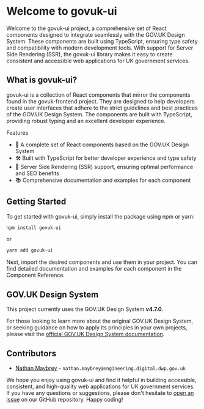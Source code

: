 
<Meta title="Docs/Introduction"/>

# Welcome to govuk-ui

Welcome to the govuk-ui project, a comprehensive set of React components designed to integrate seamlessly with the GOV.UK Design System.
These components are built using TypeScript, ensuring type safety and compatibility with modern development tools. With support for Server Side Rendering (SSR), the govuk-ui library makes it easy to create consistent and accessible web applications for UK government services.

## What is govuk-ui?
govuk-ui is a collection of React components that mirror the components found in the govuk-frontend project. They are designed to help developers create user interfaces that adhere to the strict guidelines and best practices of the GOV.UK Design System. The components are built with TypeScript, providing robust typing and an excellent developer experience.

Features
- 🧩 A complete set of React components based on the GOV.UK Design System
- 🛠️ Built with TypeScript for better developer experience and type safety
- 🚀 Server Side Rendering (SSR) support, ensuring optimal performance and SEO benefits
- 📚 Comprehensive documentation and examples for each component

## Getting Started
To get started with govuk-ui, simply install the package using npm or yarn:

```bash
npm install govuk-ui
```
or

```bash
yarn add govuk-ui
```

Next, import the desired components and use them in your project. You can find detailed documentation and examples for each component in the Component Reference.

## GOV.UK Design System
This project currently uses the GOV.UK Design System **v4.7.0**.

For those looking to learn more about the original GOV.UK Design System, or seeking guidance on how to apply its principles in your own projects, please visit the [official GOV.UK Design System documentation](https://design-system.service.gov.uk/).

## Contributors
- [Nathan Maybrey](github.com/nathan-maybrey) - `nathan.maybrey@engineering.digital.dwp.gov.uk`

We hope you enjoy using govuk-ui and find it helpful in building accessible, consistent, and high-quality web applications for UK government services. If you have any questions or suggestions, please don't hesitate to [open an issue](https://github.com/govuk-ui/govuk-ui/issues) on our GitHub repository. Happy coding!
